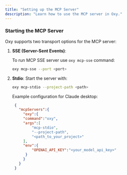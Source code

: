```yaml
---
title: "Setting up the MCP Server"
description: "Learn how to use the MCP server in Oxy."
---
```


### Starting the MCP Server

Oxy supports two transport options for the MCP server:

1. **SSE (Server-Sent Events)**:

   To run MCP SSE server use `oxy mcp-sse` command:
   ```sh
   oxy mcp-sse --port <port>
   ```

2. **Stdio**: Start the server with:
   ```sh
   oxy mcp-stdio --project-path <path>
   ```
   Example configuration for Claude desktop:
   ```json
    {
      "mcpServers":{
        "oxy":{
        "command":"oxy",
        "args":[
            "mcp-stdio",
            "--project-path",
            "<path_to_your_project>"
        ],
        "env":{
            "OPENAI_API_KEY":"<your_model_api_key>"
         }
        }
      }
    }
   ```
